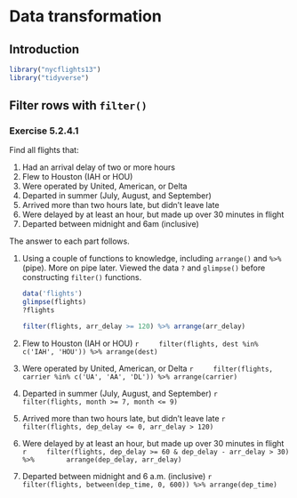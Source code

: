 # Data transformation

## Introduction

```r
library("nycflights13")
library("tidyverse")
```

## Filter rows with `filter()`

### Exercise <span class="exercise-number">5.2.4.1</span> {.unnumbered .exercise}

<div class="question">

Find all flights that:

1.  Had an arrival delay of two or more hours
1.  Flew to Houston (IAH or HOU)
1.  Were operated by United, American, or Delta
1.  Departed in summer (July, August, and September)
1.  Arrived more than two hours late, but didn’t leave late
1.  Were delayed by at least an hour, but made up over 30 minutes in flight
1.  Departed between midnight and 6am (inclusive)

</div>

<div class="answer">

The answer to each part follows.

1.  Using a couple of functions to knowledge, including `arrange()` and `%>%` (pipe). More on pipe
    later. Viewed the data `?` and `glimpse()` before constructing `filter()` functions.

    ```r
    data('flights')
    glimpse(flights)
    ?flights

    filter(flights, arr_delay >= 120) %>% arrange(arr_delay)
    ```

1.  Flew to Houston (IAH or HOU)
    ```r
    filter(flights, dest %in% c('IAH', 'HOU')) %>% arrange(dest)
    ```

1.  Were operated by United, American, or Delta
    ```r
    filter(flights, carrier %in% c('UA', 'AA', 'DL')) %>% arrange(carrier)
    ```

1.  Departed in summer (July, August, and September)
    ```r
    filter(flights, month >= 7, month <= 9)
    ```

1.  Arrived more than two hours late, but didn't leave late
    ```r
    filter(flights, dep_delay <= 0, arr_delay > 120)
    ```

1.  Were delayed by at least an hour, but made up over 30 minutes in flight
    ```r
    filter(flights, dep_delay >= 60 & dep_delay - arr_delay > 30) %>% 
      arrange(dep_delay, arr_delay)
    ```

1.  Departed between midnight and 6 a.m. (inclusive)
    ```r
    filter(flights, between(dep_time, 0, 600)) %>% arrange(dep_time)
    ```

</div>


